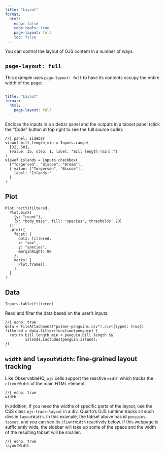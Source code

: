 ```yaml
---
title: "Layout"
format:
  html:
    echo: false
    code-tools: true
    page-layout: full
    toc: false
---
```


You can control the layout of OJS content in a number of ways.

## `page-layout: full`

This example uses `page-layout: full` to have its contents occupy the entire width of the page:

``` yaml
---
title: "Layout"
format: 
  html: 
    page-layout: full
---
```

Enclose the inputs in a sidebar panel and the outputs in a tabset panel (click the "Code" button at top right to see the full source code):

```ojs
//| panel: sidebar
viewof bill_length_min = Inputs.range(
  [32, 50], 
  {value: 35, step: 1, label: "Bill length (min):"}
)
viewof islands = Inputs.checkbox(
  ["Torgersen", "Biscoe", "Dream"], 
  { value: ["Torgersen", "Biscoe"], 
    label: "Islands:"
  }
)
```

::: {#penguins-tabset .panel-tabset .ojs-track-layout}
## Plot

```ojs
Plot.rectY(filtered, 
  Plot.binX(
    {y: "count"}, 
    {x: "body_mass", fill: "species", thresholds: 20}
  ))
  .plot({
    facet: {
      data: filtered,
      x: "sex",
      y: "species",
      marginRight: 80
    },
    marks: [
      Plot.frame(),
    ]
  }
)
```

## Data

```ojs
Inputs.table(filtered)
```
:::

Read and filter the data based on the user's inputs:

```ojs
//| echo: true
data = FileAttachment("palmer-penguins.csv").csv({typed: true})
filtered = data.filter(function(penguin) {
  return bill_length_min < penguin.bill_length &&
         islands.includes(penguin.island);
})
```

## `width` and `layoutWidth`: fine-grained layout tracking

Like ObservableHQ, `ojs` cells support the reactive `width` which tracks the `clientWidth` of the main HTML element. 

```ojs
//| echo: true
width
```

In addition, if you need the widths of specific parts of the layout, use the CSS class `ojs-track-layout` in a div. Quarto's OJS runtime tracks all such divs in `layoutWidth`. In this example, the tabset above has id `penguins-tabset`, and you can see its `clientWidth` reactively below. If this webpage is sufficiently wide, the sidebar will take up some of the space and the width of the resulting tabset will be smaller:

```ojs
//| echo: true
layoutWidth
```
